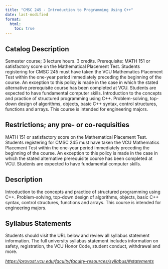 ```yaml
---
title: "CMSC 245 - Introduction to Programming Using C++"
date: last-modified
format:
  html:
    toc: true
---
```


## Catalog Description

Semester course; 3 lecture hours. 3 credits. Prerequisite: MATH 151 or satisfactory score on the Mathematical Placement Test. Students registering for CMSC 245 must have taken the VCU Mathematics Placement Test within the one-year period immediately preceding the beginning of the course. An exception to this policy is made in the case in which the stated alternative prerequisite course has been completed at VCU. Students are expected to have fundamental computer skills. Introduction to the concepts and practice of structured programming using C++. Problem-solving, top-down design of algorithms, objects, basic C++ syntax, control structures, functions and arrays. This course is intended for engineering majors.


## Restrictions; any pre- or co-requisities
 
MATH 151 or satisfactory score on the Mathematical Placement Test. Students registering for CMSC 245 must have taken the VCU Mathematics Placement Test within the one-year period immediately preceding the beginning of the course. An exception to this policy is made in the case in which the stated alternative prerequisite course has been completed at VCU. Students are expected to have fundamental computer skills.

## Description

Introduction to the concepts and practice of structured programming using C++. Problem-solving, top-down design of algorithms, objects, basic C++ syntax, control structures, functions and arrays. This course is intended for engineering majors.

## Syllabus Statements

Students should visit the URL below and review all syllabus statement information. The full university syllabus statement includes information on safety, registration, the VCU Honor Code, student conduct, withdrawal and more.

*<https://provost.vcu.edu/faculty/faculty-resources/syllabus/#statements>*


